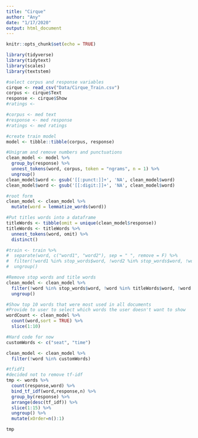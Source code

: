 ```yaml
---
title: "Cirque"
author: "Any"
date: "1/17/2020"
output: html_document
---
```


```r
knitr::opts_chunk$set(echo = TRUE)
```

```r
library(tidyverse)
library(tidytext)
library(scales)
library(textstem)

#select corpus and response variables
cirque <- read_csv("Data/Cirque_Train.csv")
corpus <- cirque$Text
response <- cirque$Show
#ratings <- 

#corpus <- med text
#response <- med response
#ratings <- med ratings

#create train model
model <- tibble::tibble(corpus, response)
```

```r
#Unigram and remove numbers and punctuations
clean_model <- model %>%
  group_by(response) %>%
  unnest_tokens(word, corpus, token = "ngrams", n = 1) %>%
  ungroup()
clean_model$word <- gsub('[[:punct:]]+', 'NA', clean_model$word)
clean_model$word <- gsub('[[:digit:]]+', 'NA', clean_model$word)

#root form
clean_model <- clean_model %>%
  mutate(word = lemmatize_words(word))

#Put titles words into a dataframe
titleWords <- tibble(omit = unique(clean_model$response))
titleWords <- titleWords %>%
  unnest_tokens(word, omit) %>%
  distinct()

#train <- train %>%
#  separate(word, c("word1", "word2"), sep = " ", remove = F) %>%
#  filter(!word1 %in% stop_words$word, !word2 %in% stop_words$word, !word1 %in% customWords$word, !word2 %in% #customWords$word, !word1 %in% "NA", !word2 %in% "NA") %>%
#  ungroup()

#Remove stop words and title words
clean_model <- clean_model %>%
  filter(!word %in% stop_words$word, !word %in% titleWords$word, !word %in% "NA") %>%
  ungroup()

#Show top 10 words that were most used in all documents
#Provide to user to select which words the user doesn't want to show
wordCount <- clean_model %>%
  count(word,sort = TRUE) %>%
  slice(1:10)

#Hard code for now
customWords <- c("seat", "time")

clean_model <- clean_model %>%
  filter(!word %in% customWords)
```

```r
#tfidf1
#decided not to remove tf-idf
tmp <- words %>%
  count(response,word) %>%
  bind_tf_idf(word,response,n) %>%
  group_by(response) %>%
  arrange(desc(tf_idf)) %>%
  slice(1:15) %>%
  ungroup() %>%
  mutate(xOrder=n():1)

tmp
```
